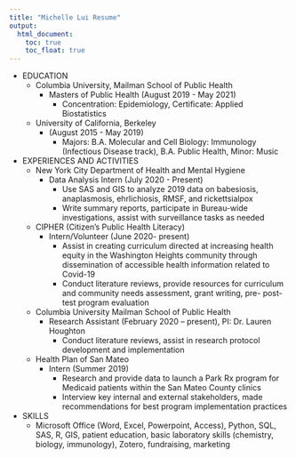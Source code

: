 ```yaml
---
title: "Michelle Lui Resume"
output: 
  html_document:
    toc: true
    toc_float: true
---
```


* EDUCATION
  * Columbia University, Mailman School of Public Health
    * Masters of Public Health (August 2019 - May 2021)
      * Concentration: Epidemiology, Certificate: Applied Biostatistics
  * University of California, Berkeley 
    * (August 2015 - May 2019)	
      * Majors: B.A. Molecular and Cell Biology: Immunology (Infectious Disease track), B.A. Public Health, Minor: Music
* EXPERIENCES AND ACTIVITIES
  * New York City Department of Health and Mental Hygiene
    * Data Analysis Intern (July 2020 - Present)
      * Use SAS and GIS to analyze 2019 data on babesiosis, anaplasmosis, ehrlichiosis, RMSF, and rickettsialpox
      * Write summary reports, participate in Bureau-wide investigations, assist with surveillance tasks as needed
  * CIPHER (Citizen’s Public Health Literacy)
    * Intern/Volunteer (June 2020- present)
      * Assist in creating curriculum directed at increasing health equity in the Washington Heights community through dissemination of accessible health information related to Covid-19
      * Conduct literature reviews, provide resources for curriculum and community needs assessment, grant writing, pre- post- test program evaluation
  * Columbia University Mailman School of Public Health
    * Research Assistant (February 2020 – present), PI: Dr. Lauren Houghton
      * Conduct literature reviews, assist in research protocol development and implementation
  * Health Plan of San Mateo
    * Intern (Summer 2019)
      * Research and provide data to launch a Park Rx program for Medicaid patients within the San Mateo County clinics
      * Interview key internal and external stakeholders, made recommendations for best program implementation practices
* SKILLS
  * Microsoft Office (Word, Excel, Powerpoint, Access), Python, SQL, SAS, R, GIS, patient education, basic laboratory skills (chemistry, biology, immunology), Zotero, fundraising, marketing 
      